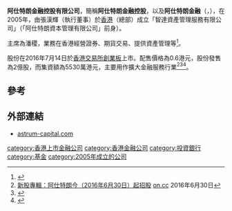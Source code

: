 '''阿仕特朗金融控股有限公司'''，簡稱'''阿仕特朗金融控股'''，以及'''阿仕特朗金融'''（'''{{lang-en|Astrum Financial Holdings Limited}}'''，{{hkex|8333}}），在2005年，由張漢輝（執行董事）於[[香港|香港]]（總部）成立「智達資產管理服務有限公司」（「阿仕特朗資本管理有限公司」前身）。

主席為潘稷，業務在香港經營證券、期貨交易、提供資產管理等<ref>{{Cite web |url=http://www.astrum-capital.com/about-astrum-capital/?lang=zh-hant |title=阿仕特朗金融控股有限公司簡介 |accessdate=2016-07-02 |archive-date=2019-07-13 |archive-url=https://web.archive.org/web/20190713055930/https://www.astrum-capital.com/about-astrum-capital/?lang=zh-hant |dead-url=no }}</ref>。

股份在2016年7月14日於[[香港交易所|香港交易所]][[香港創業板|創業板]]上市。配售價格為0.6港元，股份發售為2億股，而集資額為5530萬港元，主要用作擴大金融服務行業<ref>[http://hk.on.cc/hk/bkn/cnt/finance/20160630/bkn-20160630075855557-0630_00842_001.html 新股專輯：阿仕特朗今（2016年6月30日）起招股] {{Wayback|url=http://hk.on.cc/hk/bkn/cnt/finance/20160630/bkn-20160630075855557-0630_00842_001.html |date=20170119093246 }}[[on.cc|on.cc]] 2016年6月30日</ref><ref>{{Cite web |url=http://gem.ednews.hk/listedco/listconews/GEM/2016/0630/GLN20160630002_C.pdf |title=阿仕特朗金融控股有限公司招股公告 |access-date=2016-07-02 |archive-url=https://web.archive.org/web/20170302030631/http://gem.ednews.hk/listedco/listconews/GEM/2016/0630/GLN20160630002_C.pdf |archive-date=2017-03-02 |dead-url=yes }}</ref><ref>{{Cite web |url=http://gem.ednews.hk/listedco/listconews/GEM/2016/0630/GLN20160630006_C.pdf |title=阿仕特朗金融控股有限公司招股資料 |access-date=2016-07-02 |archive-url=https://web.archive.org/web/20170302030645/http://gem.ednews.hk/listedco/listconews/GEM/2016/0630/GLN20160630006_C.pdf |archive-date=2017-03-02 |dead-url=yes }}</ref>。

==參考==
{{reflist}}

==外部連結==
*[http://www.astrum-capital.com astrum-capital.com] {{Wayback|url=http://www.astrum-capital.com/ |date=20160322032003 }}

[[category:香港上市金融公司|category:香港上市金融公司]]
[[category:香港金融公司|category:香港金融公司]]
[[category:投資銀行|category:投資銀行]]
[[category:基金|category:基金]]
[[category:2005年成立的公司|category:2005年成立的公司]]